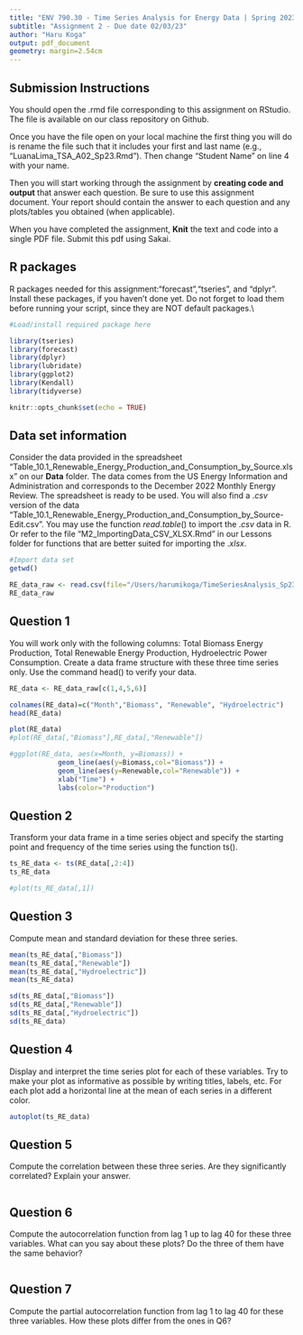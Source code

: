 ```yaml
---
title: "ENV 790.30 - Time Series Analysis for Energy Data | Spring 2023"
subtitle: "Assignment 2 - Due date 02/03/23"
author: "Haru Koga"
output: pdf_document
geometry: margin=2.54cm
---
```


## Submission Instructions

You should open the .rmd file corresponding to this assignment on RStudio. The file is available on our class repository on Github.   

Once you have the file open on your local machine the first thing you will do is rename the file such that it includes your first and last name (e.g., "LuanaLima_TSA_A02_Sp23.Rmd"). Then change "Student Name" on line 4 with your name. 

Then you will start working through the assignment by  **creating code and output** that answer each question. Be sure to use this assignment document. Your report should contain the answer to each question and any plots/tables you obtained (when applicable).

When you have completed the assignment, **Knit** the text and code into a single PDF file. Submit this pdf using Sakai. 

## R packages

R packages needed for this assignment:"forecast","tseries", and "dplyr". Install these packages, if you haven't done yet. Do not forget to load them before running your script, since they are NOT default packages.\\

```r
#Load/install required package here

library(tseries)
library(forecast)
library(dplyr)
library(lubridate)
library(ggplot2)
library(Kendall)
library(tidyverse)

```

```r
knitr::opts_chunk$set(echo = TRUE) 
```

## Data set information  

Consider the data provided in the spreadsheet "Table_10.1_Renewable_Energy_Production_and_Consumption_by_Source.xlsx" on our **Data** folder. The data comes from the US Energy Information and Administration and corresponds to the December 2022 Monthly Energy Review. The spreadsheet is ready to be used. You will also find a $.csv$ version of the data "Table_10.1_Renewable_Energy_Production_and_Consumption_by_Source-Edit.csv". You may use the function $read.table()$ to import the $.csv$ data in R. Or refer to the file "M2_ImportingData_CSV_XLSX.Rmd" in our Lessons folder for functions that are better suited for importing the $.xlsx$.

```r
#Import data set
getwd()

RE_data_raw <- read.csv(file="/Users/harumikoga/TimeSeriesAnalysis_Sp23/Data/Table_10.1_Renewable_Energy_Production_and_Consumption_by_Source-Edit.csv",header=FALSE, skip=1)
RE_data_raw
```


## Question 1
You will work only with the following columns: Total Biomass Energy Production, Total Renewable Energy Production, Hydroelectric Power Consumption. Create a data frame structure with these three time series only. Use the command head() to verify your data.

```r
RE_data <- RE_data_raw[c(1,4,5,6)]

colnames(RE_data)=c("Month","Biomass", "Renewable", "Hydroelectric")
head(RE_data)
```

```r
plot(RE_data)
#plot(RE_data[,"Biomass"],RE_data[,"Renewable"])

#ggplot(RE_data, aes(x=Month, y=Biomass)) +
            geom_line(aes(y=Biomass,col="Biomass")) +
            geom_line(aes(y=Renewable,col="Renewable")) +
            xlab("Time") +
            labs(color="Production")
```

## Question 2
Transform your data frame in a time series object and specify the starting point and frequency of the time series using the function ts().

```r
ts_RE_data <- ts(RE_data[,2:4])
ts_RE_data

#plot(ts_RE_data[,1])
```


## Question 3
Compute mean and standard deviation for these three series.

```r
mean(ts_RE_data[,"Biomass"])
mean(ts_RE_data[,"Renewable"])
mean(ts_RE_data[,"Hydroelectric"])
mean(ts_RE_data)

sd(ts_RE_data[,"Biomass"])
sd(ts_RE_data[,"Renewable"])
sd(ts_RE_data[,"Hydroelectric"])
sd(ts_RE_data)
```


## Question 4
Display and interpret the time series plot for each of these variables. Try to make your plot as informative as possible by writing titles, labels, etc. For each plot add a horizontal line at the mean of each series in a different color.

```r
autoplot(ts_RE_data)

```


## Question 5
Compute the correlation between these three series. Are they significantly correlated? Explain your answer.

```r

```


## Question 6
Compute the autocorrelation function from lag 1 up to lag 40 for these three variables. What can you say about these plots? Do the three of them have the same behavior?

```r

```


## Question 7
Compute the partial autocorrelation function from lag 1 to lag 40 for these three variables. How these plots differ from the ones in Q6?

```r

```


